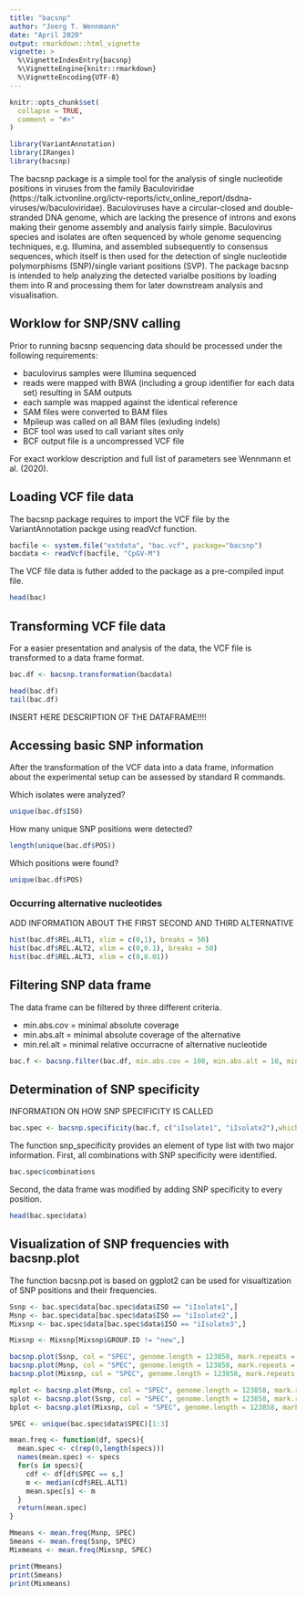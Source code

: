 ```yaml
---
title: "bacsnp"
author: "Joerg T. Wennmann"
date: "April 2020"
output: rmarkdown::html_vignette
vignette: >
  %\VignetteIndexEntry{bacsnp}
  %\VignetteEngine{knitr::rmarkdown}
  %\VignetteEncoding{UTF-8}
---
```


```r
knitr::opts_chunk$set(
  collapse = TRUE,
  comment = "#>"
)
```

```r
library(VariantAnnotation)
library(IRanges)
library(bacsnp)
```


The bacsnp package is a simple tool for the analysis of single nucleotide positions in viruses from the family Baculoviridae (https://talk.ictvonline.org/ictv-reports/ictv_online_report/dsdna-viruses/w/baculoviridae). Baculoviruses have a circular-closed and double-stranded DNA genome, which are lacking the presence of introns and exons making their genome assembly and analysis fairly simple. Baculovirus species and isolates are often sequenced by whole genome sequencing techniques, e.g. Illumina, and assembled subsequently to consensus sequences, which itself is then used for the detection of single nucleotide polymorphisms (SNP)/single variant positions (SVP). The package bacsnp is intended to help analyzing the detected varialbe positions by loading them into R and processing them for later downstream analysis and visualisation.

## Worklow for SNP/SNV calling

Prior to running bacsnp sequencing data should be processed under the following requirements:  
  
+ baculovirus samples were Illumina sequenced  
+ reads were mapped with BWA (including a group identifier for each data set) resulting in SAM outputs  
+ each sample was mapped against the identical reference  
+ SAM files were converted to BAM files  
+ Mpileup was called on all BAM files (exluding indels)  
+ BCF tool was used to call variant sites only  
+ BCF output file is a uncompressed VCF file

For exact worklow description and full list of parameters see Wennmann et al. (2020).

## Loading VCF file data

The bacsnp package requires to import the VCF file by the VariantAnnotation packge using readVcf function.

```r
bacfile <- system.file("extdata", "bac.vcf", package="bacsnp")
bacdata <- readVcf(bacfile, "CpGV-M")
```

The VCF file data is futher added to the package as a pre-compiled input file.

```r
head(bac)
```

## Transforming VCF file data

For a easier presentation and analysis of the data, the VCF file is transformed to a data frame format.

```r
bac.df <- bacsnp.transformation(bacdata)

head(bac.df)
tail(bac.df)
```

INSERT HERE DESCRIPTION OF THE DATAFRAME!!!!


## Accessing basic SNP information

After the transformation of the VCF data into a data frame, information about the experimental setup can be assessed by standard R commands.

Which isolates were analyzed?

```r
unique(bac.df$ISO)
```

How many unique SNP positions were detected?

```r
length(unique(bac.df$POS))
```

Which positions were found?

```r
unique(bac.df$POS)
```

### Occurring alternative nucleotides

ADD INFORMATION ABOUT THE FIRST SECOND AND THIRD ALTERNATIVE

```r
hist(bac.df$REL.ALT1, xlim = c(0,1), breaks = 50)
hist(bac.df$REL.ALT2, xlim = c(0,0.1), breaks = 50)
hist(bac.df$REL.ALT3, xlim = c(0,0.01))
```


## Filtering SNP data frame

The data frame can be filtered by three different criteria.  
  
+ min.abs.cov = minimal absolute coverage
+ min.abs.alt = minimal absolute coverage of the alternative
+ min.rel.alt = minimal relative occurracne of alternative nucleotide

```r
bac.f <- bacsnp.filter(bac.df, min.abs.cov = 100, min.abs.alt = 10, min.rel.alt = 0.05)
```


## Determination of SNP specificity

INFORMATION ON HOW SNP SPECIFICITY IS CALLED

```r
bac.spec <- bacsnp.specificity(bac.f, c("iIsolate1", "iIsolate2"),which.rel = "REL.ALT1")
```

The function snp_specificity provides an element of type list with two major information. First, all combinations with SNP specificity were identified. 

```r
bac.spec$combinations
```

Second, the data frame was modified by adding SNP specificity to every position.

```r
head(bac.spec$data) 
```

## Visualization of SNP frequencies with bacsnp.plot

The function bacsnp.pot is based on ggplot2 can be used for visualtization of SNP positions and their frequencies. 

```r
Ssnp <- bac.spec$data[bac.spec$data$ISO == "iIsolate1",]
Msnp <- bac.spec$data[bac.spec$data$ISO == "iIsolate2",]
Mixsnp <- bac.spec$data[bac.spec$data$ISO == "iIsolate3",]

Mixsnp <- Mixsnp[Mixsnp$GROUP.ID != "new",]

bacsnp.plot(Ssnp, col = "SPEC", genome.length = 123858, mark.repeats = FALSE)#, mark.lowGQ = 120, mark.lowQUAL = 400)
bacsnp.plot(Msnp, col = "SPEC", genome.length = 123858, mark.repeats = FALSE)#, mark.lowGQ = 120, mark.lowQUAL = 400)
bacsnp.plot(Mixsnp, col = "SPEC", genome.length = 123858, mark.repeats = FALSE)#, mark.lowGQ = 120, mark.lowQUAL = 400)

mplot <- bacsnp.plot(Msnp, col = "SPEC", genome.length = 123858, mark.repeats = FALSE)#, mark.lowGQ = 120, mark.lowQUAL = 400)
splot <- bacsnp.plot(Ssnp, col = "SPEC", genome.length = 123858, mark.repeats = FALSE)#, mark.lowGQ = 120, mark.lowQUAL = 400)
bplot <- bacsnp.plot(Mixsnp, col = "SPEC", genome.length = 123858, mark.repeats = FALSE)#, mark.lowGQ = 120, mark.lowQUAL = 400)


```

```r
SPEC <- unique(bac.spec$data$SPEC)[1:3]

mean.freq <- function(df, specs){
  mean.spec <- c(rep(0,length(specs)))
  names(mean.spec) <- specs
  for(s in specs){
    cdf <- df[df$SPEC == s,]
    m <- median(cdf$REL.ALT1)
    mean.spec[s] <- m
  }
  return(mean.spec)
}

Mmeans <- mean.freq(Msnp, SPEC)
Smeans <- mean.freq(Ssnp, SPEC)
Mixmeans <- mean.freq(Mixsnp, SPEC)

print(Mmeans)
print(Smeans)
print(Mixmeans)

```






